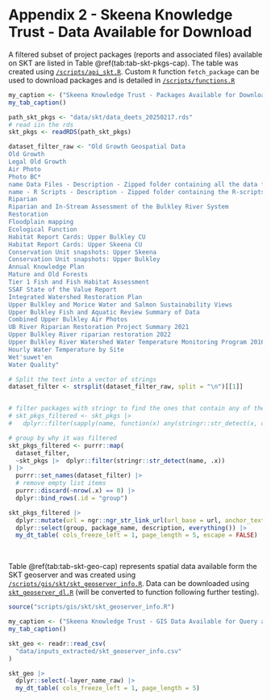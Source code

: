 

# **Appendix 2 - Skeena Knowledge Trust - Data Available for Download ** {-}


A filtered subset of project packages (reports and associated files) available on SKT are listed in Table \@ref(tab:tab-skt-pkgs-cap). The table was created using [`/scripts/api_skt.R`](https://github.com/NewGraphEnvironment/restoration_wedzin_kwa_2024/tree/main/scripts/api_skt.R). Custom `R` function `fetch_package` can be used to download packages and is detailed in  [`/scripts/functions.R`](https://github.com/NewGraphEnvironment/restoration_wedzin_kwa_2024/tree/main/scripts/functions.R)

```r
my_caption <- ("Skeena Knowledge Trust - Packages Available for Download")
my_tab_caption()
```


```r

path_skt_pkgs <- "data/skt/data_deets_20250217.rds"
# read iin the rds
skt_pkgs <- readRDS(path_skt_pkgs)

dataset_filter_raw <- "Old Growth Geospatial Data
Old Growth
Legal Old Growth
Air Photo
Photo BC*
name Data Files - Description - Zipped folder containing all the data files used for analysis
name - R Scripts - Description - Zipped folder containing the R-scripts used for data analysis
Riparian
Riparian and In-Stream Assessment of the Bulkley River System
Restoration
Floodplain mapping
Ecological Function
Habitat Report Cards: Upper Bulkley CU
Habitat Report Cards: Upper Skeena CU
Conservation Unit snapshots: Upper Skeena
Conservation Unit snapshots: Upper Bulkley
Annual Knowledge Plan
Mature and Old Forests
Tier 1 Fish and Fish Habitat Assessment
SSAF State of the Value Report
Integrated Watershed Restoration Plan
Upper Bulkley and Morice Water and Salmon Sustainability Views
Upper Bulkley Fish and Aquatic Review Summary of Data
Combined Upper Bulkley Air Photos
UB River Riparian Restoration Project Summary 2021
Upper Bulkley River riparian restoration 2022
Upper Bulkley River Watershed Water Temperature Monitoring Program 2016-21 Data Report
Hourly Water Temperature by Site
Wet'suwet'en
Water Quality"

# Split the text into a vector of strings
dataset_filter <- strsplit(dataset_filter_raw, split = "\n")[[1]]


# filter packages with stringr to find the ones that contain any of the strings in text_filter
# skt_pkgs_filtered <- skt_pkgs |> 
#   dplyr::filter(sapply(name, function(x) any(stringr::str_detect(x, dataset_filter))))

# group by why it was filtered
skt_pkgs_filtered <- purrr::map(
  dataset_filter, 
  ~skt_pkgs |>  dplyr::filter(stringr::str_detect(name, .x))
) |> 
  purrr::set_names(dataset_filter) |> 
  # remove empty list items
  purrr::discard(~nrow(.x) == 0) |> 
  dplyr::bind_rows(.id = "group")

skt_pkgs_filtered |> 
  dplyr::mutate(url = ngr::ngr_str_link_url(url_base = url, anchor_text = url)) |> 
  dplyr::select(group, package_name, description, everything()) |> 
  my_dt_table( cols_freeze_left = 1, page_length = 5, escape = FALSE)

```

<br>

Table \@ref(tab:tab-skt-geo-cap) represents spatial data available form the SKT geoserver and was created using [`/scripts/gis/skt/skt_geoserver_info.R`](https://github.com/NewGraphEnvironment/restoration_wedzin_kwa_2024/tree/main/scripts/gis/skt/skt_geoserver_info.R). Data
can be downloaded using [`skt_geoserver_dl.R`](https://github.com/NewGraphEnvironment/restoration_wedzin_kwa_2024/tree/main/scripts/gis/skt/skt_geoserver_dl.R) (will be converted to function following further testing).

```r
source("scripts/gis/skt/skt_geoserver_info.R")
```

```r
my_caption <- ("Skeena Knowledge Trust - GIS Data Available for Query and Download")
my_tab_caption()
```


```r

skt_geo <- readr::read_csv(
  "data/inputs_extracted/skt_geoserver_info.csv"
)

skt_geo |> 
  dplyr::select(-layer_name_raw) |> 
  my_dt_table( cols_freeze_left = 1, page_length = 5)

```


